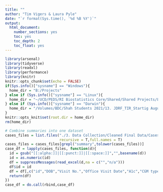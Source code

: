 ```yaml
---
title: ""
author: "Tim Vigers & Laura Pyle"
date: "`r format(Sys.time(), '%d %B %Y')`"
output:
  html_document:
    number_sections: yes
    toc: yes
    toc_depth: 2
    toc_float: yes
---
```


```r
library(arsenal)
library(tidyverse)
library(readxl)
library(performance)
library(knitr)
knitr::opts_chunk$set(echo = FALSE)
if(Sys.info()["sysname"] == "Windows"){
  home_dir = "B:/Projects"
} else if (Sys.info()["sysname"] == "Linux"){
  home_dir = "~/UCD/PEDS/RI Biostatistics Core/Shared/Shared Projects/Laura/BDC/Projects"
} else if (Sys.info()["sysname"] == "Darwin"){
  home_dir = "/Volumes/BDC/Shah Students 2021/13. JDRF_TIR_Startig August 1_Anagha"
}
knitr::opts_knit$set(root.dir = home_dir)
rm(home_dir)
```

```r
# Combine summaries into one dataset
cases_files = list.files("./3. Data Collection/Cleaned Final Data/Cases_T1D+DR",
                         recursive = T,full.names = T)
cases_files = cases_files[grepl("summary",tolower(cases_files))]
case_df = lapply(cases_files, function(d){
  id = gsub("[[:alpha:]]|[[:punct:]]|[[:space:]]","",basename(d))
  id = as.numeric(id)
  df = suppressMessages(read_excel(d,na = c("","n/a")))
  df$id = id
  df = df[,c("id","DOB","Visit No.","Office Visit Date","A1c","CGM type at visit")]
  return(df)
})
case_df = do.call(rbind,case_df)
```
